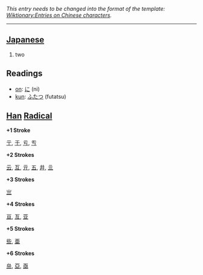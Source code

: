 ''This entry needs to be changed into the format of the template: [[Wiktionary:Entries on Chinese characters]].''

----

== [[Japanese]] ==
#two

==Readings==
*[[on]]: [[に]] (ni)
*[[kun]]: [[ふたつ]] (futatsu)

== [[Han]] [[Radical]] ==

'''+1 Stroke'''

[[亍]], [[于]], [[亏]], [[亐]]

'''+2 Strokes'''

[[云]], [[互]], [[亓]], [[五]], [[井]], [[亖]]

'''+3 Strokes'''

[[亗]]

'''+4 Strokes'''

[[亘]], [[亙]], [[亚]]

'''+5 Strokes'''

[[些]], [[亜]]

'''+6 Strokes'''

[[亝]], [[亞]], [[亟]]